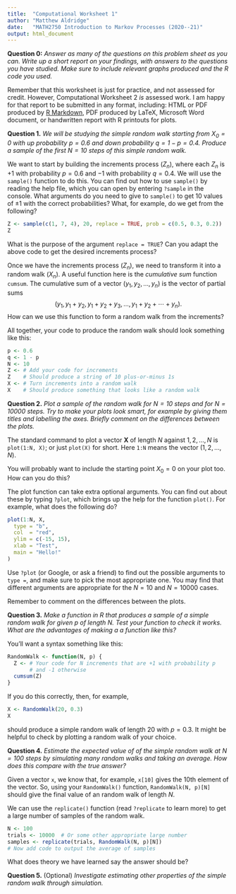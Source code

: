 ```yaml
---
title:  "Computational Worksheet 1"
author: "Matthew Aldridge"
date:   "MATH2750 Introduction to Markov Processes (2020--21)"
output: html_document 
---
```




**Question 0:** *Answer as many of the questions on this problem sheet as you can. Write up a short report on your findings, with answers to the questions you have studied. Make sure to include relevant graphs produced and the R code you used.*


Remember that this worksheet is just for practice, and not assessed for credit. However, Computational Worksheet 2 *is* assessed work. I am happy for that report to be submitted in any format, including: HTML or PDF produced by [R Markdown](https://www.stat.cmu.edu/~cshalizi/rmarkdown/), PDF produced by LaTeX, Microsoft Word document, or handwritten report with R printouts for plots.



**Question 1.** *We will be studying the simple random walk starting from $X_0 = 0$ with up probability $p = 0.6$ and down probability $q = 1 - p = 0.4$. Produce a sample of the first $N = 10$ steps of this simple random walk.*


We want to start by building the increments process $(Z_n)$, where each $Z_n$ is $+1$ with probability $p = 0.6$ and $-1$ with probability $q = 0.4$. We will use the `sample()` function to do this. You can find out how to use `sample()` by reading the help file, which you can open by entering `?sample` in the console. What arguments do you need to give to `sample()` to get $10$ values of $\pm 1$ with the correct probabilities? What, for example, do we get from the following?

```r
Z <- sample(c(1, 7, 4), 20, replace = TRUE, prob = c(0.5, 0.3, 0.2))
Z
```

What is the purpose of the argument `replace = TRUE`? Can you adapt the above code to get the desired increments process?

Once we have the increments process $(Z_n)$, we need to transform it into a random walk $(X_n)$. A useful function here is the *cumulative sum* function `cumsum`. The cumulative sum of a vector $(y_1, y_2, \dots, y_n)$ is the vector of partial sums
$$ (y_1, y_1 + y_2, y_1 + y_2 + y_3, \dots, y_1 + y_2 + \cdots + y_n) . $$
How can we use this function to form a random walk from the increments?

All together, your code to produce the random walk should look something like this:

```r
p <- 0.6
q <- 1 - p
N <- 10
Z <- # Add your code for increments
Z    # Should produce a string of 10 plus-or-minus 1s
X <- # Turn increments into a random walk
X    # Should produce something that looks like a random walk
```



**Question 2.** *Plot a sample of the random walk for $N = 10$ steps and for $N = 10000$ steps. Try to make your plots look smart, for example by giving them titles and labelling the axes. Briefly comment on the differences between the plots.*


The standard command to plot a vector $\mathbf{X}$ of length $N$ against $1, 2, \dots, N$ is `plot(1:N, X)`; or just `plot(X)` for short. Here `1:N` means the vector $(1, 2, \dots, N)$.

You will probably want to include the starting point $X_0 = 0$ on your plot too. How can you do this?

The plot function can take extra optional arguments. You can find out about these by typing `?plot`, which brings up the help for the function `plot()`. For example, what does the following do?

```r
plot(1:N, X,
  type = "b",
  col  = "red",
  ylim = c(-15, 15),
  xlab = "Test",
  main = "Hello!"
)
```

Use `?plot` (or Google, or ask a friend) to find out the possible arguments to `type = `, and make sure to pick the most appropriate one. You may find that different arguments are appropriate for the $N = 10$ and $N = 10000$ cases.

Remember to comment on the differences between the plots.



**Question 3.** *Make a function in R that produces a sample of a simple random walk for given $p$ of length $N$. Test your function to check it works. What are the advantages of making a a function like this?*


You'll want a syntax something like this:

```r
RandomWalk <- function(N, p) {
  Z <- # Your code for N increments that are +1 with probability p
       # and -1 otherwise
  cumsum(Z)
}
```

If you do this correctly, then, for example,

```r
X <- RandomWalk(20, 0.3)
X
```

should produce a simple random walk of length $20$ with $p = 0.3$. It might be helpful to check by plotting a random walk of your choice.



**Question 4.** *Estimate the expected value of of the simple random walk at $N = 100$ steps by simulating many random walks and taking an average. How does this compare with the true answer?*


Given a vector `x`, we know that, for example, `x[10]` gives the 10th element of the vector. So, using your `RandomWalk()` function, `RandomWalk(N, p)[N]` should give the final value of an random walk of length $N$.
  
We can use the `replicate()` function (read `?replicate` to learn more) to get a large number of samples of the random walk.

```r
N <- 100
trials <- 10000  # Or some other appropriate large number
samples <- replicate(trials, RandomWalk(N, p)[N])
# Now add code to output the average of samples
```

What does theory we have learned say the answer should be?



**Question 5.** (Optional) *Investigate estimating other properties of the simple random walk through simulation.*


